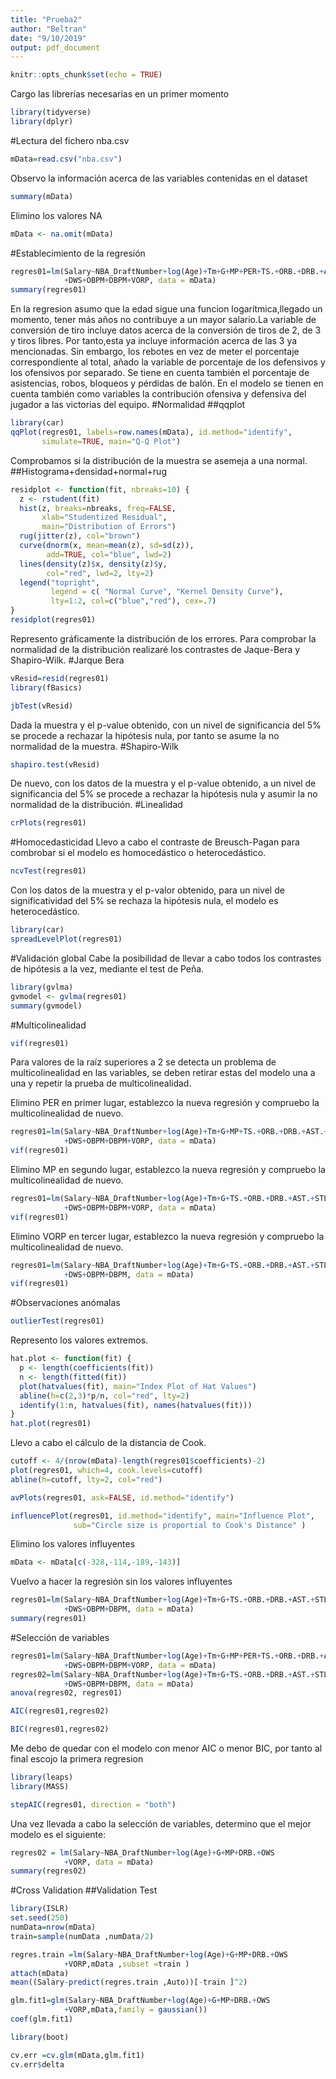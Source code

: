 ```yaml
---
title: "Prueba2"
author: "Beltran"
date: "9/10/2019"
output: pdf_document
---
```


```r
knitr::opts_chunk$set(echo = TRUE)
```
Cargo las librerías necesarias en un primer momento
```r
library(tidyverse)
library(dplyr)
```
#Lectura del fichero nba.csv
```r
mData=read.csv("nba.csv")
```
Observo la información acerca de las variables contenidas en el dataset
```r
summary(mData)
```
Elimino los valores NA
```r
mData <- na.omit(mData)
```
#Establecimiento de la regresión
```r
regres01=lm(Salary~NBA_DraftNumber+log(Age)+Tm+G+MP+PER+TS.+ORB.+DRB.+AST.+STL.+BLK.+TOV.+USG.+OWS
            +DWS+OBPM+DBPM+VORP, data = mData)
summary(regres01)
```
En la regresion asumo que la edad sigue una funcion logarítmica,llegado un momento, tener más años no contribuye a un mayor salario.La variable de conversión de tiro incluye datos acerca de la conversión de tiros de 2, de 3 y tiros libres. Por tanto,esta ya incluye información acerca de las 3 ya mencionadas. Sin embargo, los rebotes en vez de meter el porcentaje correspondiente al total, añado la variable de porcentaje de los defensivos y los ofensivos por separado. Se tiene en cuenta también el porcentaje de asistencias, robos, bloqueos y pérdidas de balón. En el modelo se tienen en cuenta también como variables la contribución ofensiva y defensiva del jugador a las victorias del equipo.
#Normalidad
##qqplot
```r
library(car)
qqPlot(regres01, labels=row.names(mData), id.method="identify",
       simulate=TRUE, main="Q-Q Plot")
```
Comprobamos si la distribución de la muestra se asemeja a una normal.
##Histograma+densidad+normal+rug
```r
residplot <- function(fit, nbreaks=10) {
  z <- rstudent(fit)
  hist(z, breaks=nbreaks, freq=FALSE,
       xlab="Studentized Residual",
       main="Distribution of Errors")
  rug(jitter(z), col="brown")
  curve(dnorm(x, mean=mean(z), sd=sd(z)),
        add=TRUE, col="blue", lwd=2)
  lines(density(z)$x, density(z)$y,
        col="red", lwd=2, lty=2)
  legend("topright",
         legend = c( "Normal Curve", "Kernel Density Curve"),
         lty=1:2, col=c("blue","red"), cex=.7)
}
residplot(regres01)
```
Represento gráficamente la distribución de los errores.
Para comprobar la normalidad de la distribución realizaré los contrastes de Jaque-Bera y Shapiro-Wilk.
#Jarque Bera
```r
vResid=resid(regres01)
library(fBasics)
```
```r
jbTest(vResid)
```
Dada la muestra y el p-value obtenido, con un nivel de significancia del 5% se procede a rechazar la hipótesis nula, por tanto se asume la no normalidad de la muestra.
#Shapiro-Wilk
```r
shapiro.test(vResid)
```
De nuevo, con los datos de la muestra y el p-value obtenido, a un nivel de significancia del 5% se procede a rechazar la hipótesis nula y asumir la no normalidad de la distribución.
#Linealidad
```r
crPlots(regres01)
```
#Homocedasticidad
Llevo a cabo el contraste de Breusch-Pagan para combrobar si el modelo es homocedástico o heterocedástico.
```r
ncvTest(regres01)
```
Con los datos de la muestra y el p-valor obtenido, para un nivel de significatividad del 5% se rechaza la hipótesis nula, el modelo es heterocedástico.
```r
library(car)
spreadLevelPlot(regres01)
```
#Validación global
Cabe la posibilidad de llevar a cabo todos los contrastes de hipótesis a la vez, mediante el test de Peña.
```r
library(gvlma)
gvmodel <- gvlma(regres01) 
summary(gvmodel)
```
#Multicolinealidad
```r
vif(regres01) 
```
Para valores de la raíz superiores a 2 se detecta un problema de multicolinealidad en las variables, se deben retirar estas del modelo una a una y repetir la prueba de multicolinealidad.

Elimino PER en primer lugar, establezco la nueva regresión y compruebo la multicolinealidad de nuevo.
```r
regres01=lm(Salary~NBA_DraftNumber+log(Age)+Tm+G+MP+TS.+ORB.+DRB.+AST.+STL.+BLK.+TOV.+USG.+OWS
            +DWS+OBPM+DBPM+VORP, data = mData)
vif(regres01)
```
Elimino MP en segundo lugar, establezco la nueva regresión y compruebo la multicolinealidad de nuevo.
```r
regres01=lm(Salary~NBA_DraftNumber+log(Age)+Tm+G+TS.+ORB.+DRB.+AST.+STL.+BLK.+TOV.+USG.+OWS
            +DWS+OBPM+DBPM+VORP, data = mData)
vif(regres01)
```
Elimino VORP en tercer lugar, establezco la nueva regresión y compruebo la multicolinealidad de nuevo.
```r
regres01=lm(Salary~NBA_DraftNumber+log(Age)+Tm+G+TS.+ORB.+DRB.+AST.+STL.+BLK.+TOV.+USG.+OWS
            +DWS+OBPM+DBPM, data = mData)
vif(regres01)
```
#Observaciones anómalas
```r
outlierTest(regres01)
```
Represento los valores extremos.
```r
hat.plot <- function(fit) {
  p <- length(coefficients(fit))
  n <- length(fitted(fit))
  plot(hatvalues(fit), main="Index Plot of Hat Values")
  abline(h=c(2,3)*p/n, col="red", lty=2)
  identify(1:n, hatvalues(fit), names(hatvalues(fit)))
}
hat.plot(regres01)
```
Llevo a cabo el cálculo de la distancia de Cook.
```r
cutoff <- 4/(nrow(mData)-length(regres01$coefficients)-2)
plot(regres01, which=4, cook.levels=cutoff)
abline(h=cutoff, lty=2, col="red")
```
```r
avPlots(regres01, ask=FALSE, id.method="identify")
```
```r
influencePlot(regres01, id.method="identify", main="Influence Plot", 
              sub="Circle size is proportial to Cook's Distance" )
```
Elimino los valores influyentes
```r
mData <- mData[c(-328,-114,-189,-143)]
```
Vuelvo a hacer la regresión sin los valores influyentes
```r
regres01=lm(Salary~NBA_DraftNumber+log(Age)+Tm+G+TS.+ORB.+DRB.+AST.+STL.+BLK.+TOV.+USG.+OWS
            +DWS+OBPM+DBPM, data = mData)
summary(regres01)
```

#Selección de variables
```r
regres01=lm(Salary~NBA_DraftNumber+log(Age)+Tm+G+MP+PER+TS.+ORB.+DRB.+AST.+STL.+BLK.+TOV.+USG.+OWS
            +DWS+OBPM+DBPM+VORP, data = mData)
regres02=lm(Salary~NBA_DraftNumber+log(Age)+Tm+G+TS.+ORB.+DRB.+AST.+STL.+BLK.+TOV.+USG.+OWS
            +DWS+OBPM+DBPM, data = mData)
anova(regres02, regres01)
```
```r
AIC(regres01,regres02)
```
```r
BIC(regres01,regres02)
```
Me debo de quedar con el modelo con menor AIC o menor BIC, por tanto al final escojo la primera regresion
```r
library(leaps)
library(MASS)
```
```r
stepAIC(regres01, direction = "both")
```
Una vez llevada a cabo la selección de variables, determino que el mejor modelo es el siguiente:
```r
regres02 = lm(Salary~NBA_DraftNumber+log(Age)+G+MP+DRB.+OWS
            +VORP, data = mData)
summary(regres02)
```

#Cross Validation
##Validation Test

```r
library(ISLR)
set.seed(250)
numData=nrow(mData)
train=sample(numData ,numData/2)

regres.train =lm(Salary~NBA_DraftNumber+log(Age)+G+MP+DRB.+OWS
            +VORP,mData ,subset =train )
attach(mData)
mean((Salary-predict(regres.train ,Auto))[-train ]^2)
```
```r
glm.fit1=glm(Salary~NBA_DraftNumber+log(Age)+G+MP+DRB.+OWS
            +VORP,mData,family = gaussian())
coef(glm.fit1)
```
```r
library(boot)
```
```r
cv.err =cv.glm(mData,glm.fit1)
cv.err$delta
```